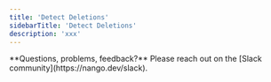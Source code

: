 ```yaml
---
title: 'Detect Deletions'
sidebarTitle: 'Detect Deletions'
description: 'xxx'
---
```


<Info>
**Questions, problems, feedback?** Please reach out on the [Slack community](https://nango.dev/slack).
</Info>
